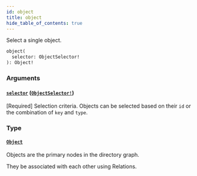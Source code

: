 ```yaml
---
id: object
title: object
hide_table_of_contents: true
---
```



Select a single object.

```graphql
object(
  selector: ObjectSelector!
): Object!
```


### Arguments

#### [`selector`](#) ([`ObjectSelector!`](/docs/directory-api-reference/schema/objects/inputs/object-selector))

[Required] Selection criteria. Objects can be selected based on their `id` or the combination of `key` and `type`.


### Type

#### [`Object`](/docs/directory-api-reference/schema/objects/objects/object)

Objects are the primary nodes in the directory graph.

They be associated with each other using Relations.




